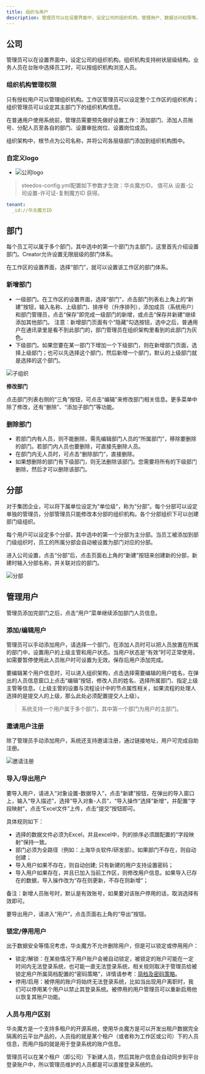 ```yaml
---
title: 组织与用户
description: 管理员可以在设置界面中，设定公司的组织机构、管理用户、数据访问权限等。
---
```


## 公司

管理员可以在设置界面中，设定公司的组织机构。组织机构支持树状层级结构。业务人员在台账中选择员工时，可以按组织机构浏览人员。

### 组织机构管理权限

只有授权用户可以管理组织机构。工作区管理员可以设定整个工作区的组织机构；组织管理员可以设定其主部门下的组织机构信息。

在普通用户使用系统前，管理员需要预先做好设置工作：添加部门、添加人员账号、分配人员至各自的部门、设置审批岗位、设置岗位成员。

组织架构中，根节点为公司名称，并将公司各层级部门添加到组织机构图中。

### 自定义logo

*  ![公司logo](https://console.steedos.cn/api/files/images/BQzBmPyEtRAt3X5um)

> steedos-config.yml配置如下参数才生效：华炎魔方ID， 值可从 设置-公司设置-许可证-复制魔方ID 获得。

```yaml
tenant:
  _id://华炎魔方ID
```

## 部门

每个员工可以属于多个部门，其中选中的第一个部门为主部门，这里首先介绍设置部门。Creator允许设置无限层级的部门体系。

在工作区的设置界面，选择“部门”，就可以设置该工作区的部门体系。

### 新增部门

* 一级部门。在工作区的设置界面，选择“部门”，点击部门列表右上角上的“新建”按钮，输入名称、上级部门、排序号（升序排列），添加成员（系统用户）和部门管理员，点击“保存”即完成一级部门的新增，或点击“保存并新建”继续添加其他部门。 注意：新增部门页面有个“隐藏”勾选按钮，选中之后，普通用户在通讯录里是看不到此部门的，部门管理员在组织架构里看到的此部门为灰色。
* 下级部门。如果您要在某一部门下增加一个下级部门，则在新增部门页面，选择上级部门；也可以先选择这个部门，然后新增一个部门，默认的上级部门就是选择的这个部门。

 ![子组织](https://console.steedos.cn/api/files/images/DcmhCgh3gYRtfmYhT)

**修改部门**

点击部门列表右侧的“三角”按钮，可点击“编辑”来修改部门相关信息。更多菜单中除了修改，还有“删除”、“添加子部门”等功能。

### 删除部门

* 若部门内有人员，则不能删除，需先编辑部门人员的“所属部门”，移除要删除的部门。若部门内人员也要删除，可直接先删除人员。
* 在部门内无人员时，可点击“删除部门”，直接删除。
* 如果想删除的部门有下级部门，则无法删除该部门。您需要将所有的下级部门删除，然后才可以删除该部门。

## 分部

对于集团企业，可以将下属单位设定为"单位级"，称为“分部”。每个分部可以设定单独的管理员，分部管理员只能修改本分部的组织机构。各个分部组织下可以创建部门级组织。

每个用户可以设定多个分部，其中选中的第一个分部为主分部。当员工被添加到部门级组织时，员工的所属分部会自动被设置为部门对应的分部。

进入公司设置，点击“分部”后，点击页面右上角的“新建”按钮来创建新的分部，新建时输入分部名称，并关联对应的部门。

 ![分部](https://console.steedos.cn/api/files/images/8THrbLz9He8oiehZ3)


## 管理用户

管理员添加完部门之后，点击“用户”菜单继续添加部门人员信息。

### 添加/编辑用户

管理员可以手动添加用户，请选择一个部门，在添加人员时可以把人员放置在所属的部门中，设置用户的上级主管和用户状态。当用户状态是“有效”时可正常使用，如需要暂停使用此人员账户时可设置为无效。保存后用户添加完成。

要编辑某个用户信息时，可以进入组织架构，点击选择需要编辑的用户姓名，在弹出的人员信息窗口上点击“编辑”按钮，修改人员的姓名、选择所属部门、指定上级主管等信息。（上级主管的设置与流程设计中的节点属性相关，如果流程的处理人选择的是提交人的上级，那么此处必须配置提交人上级）。

> 系统支持一个用户属于多个部门，其中第一个部门为用户的主部门。

### 邀请用户注册

除了管理员手动添加用户，系统还支持邀请注册，通过链接地址，用户可完成自助注册。

 ![邀请注册](https://console.steedos.cn/api/files/images/etWxtpbHWHPt5wvv4)

### 导入/导出用户

要导入用户，请进入“对象设置-数据导入”，点击“新建”按钮，在弹出的导入窗口上，输入“导入描述”，选择“导入对象-人员”，“导入操作“选择”新增“，并配置“字段映射”，点击“Excel文件”上传，点击“提交”按钮即可。

具体规则如下：

* 选择的数据文件必须为Excel，并且excel中，列的排序必须跟配置的“字段映射”保持一致。
* 部门必须为全路径（例如：上海华炎软件/研发部）。如果部门不存在，则自动创建；
* 导入用户如果不存在，则自动创建; 只有新建的用户支持设置密码；
* 导入用户如果存在，并且已加入当前工作区，则修改用户信息。如果导入已存在的数据，导入操作改为“存在则更新，不存在则新增“；

备注：新增人员账号时，默认是有效账号，如果要对该账户停用的话，取消选择有效即可。

要导出用户，请进入“用户”，点击页面右上角的“导出”按钮。

### 锁定/停用用户

出于数据安全等情况考虑，华炎魔方不允许删除用户，但是可以锁定或停用用户：

* 锁定/解锁：在某些情况下用户账户会被自动锁定，被锁定的账户可能在一定时间内无法登录系统，也可能一直无法登录系统，相关规则取决于管理员给被锁定用户所属简档配置的“密码策略”，详情请参考：[简档及密码策略](/docs/admin/permission_set#%E5%AF%86%E7%A0%81%E7%AD%96%E7%95%A5)。
* 停用/启用：被停用的账户将始终无法登录系统，比如当出现用户离职时，我们可以停用某个用户以禁止其登录系统。被停用的用户管理员可以重新启用他以恢复其账户功能。

### 人员与用户区别

华炎魔方是一个支持多租户的开源系统，使用华炎魔方是可以开发出租户数据完全隔离的云平台产品的，人员指的就是某个租户（或者称为工作区或公司）下的人员信息，而用户指的就是用于登录系统的账户信息。

管理员可以在某个租户（即公司）下新建人员，然后其账户信息会自动同步到平台登录账户中，所以管理员维护的人员都是可以直接登录系统的。
